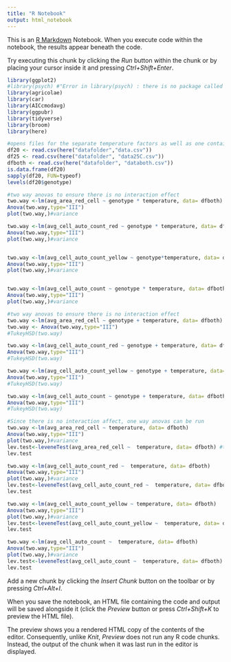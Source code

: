 ```yaml
---
title: "R Notebook"
output: html_notebook
---
```


This is an [R Markdown](http://rmarkdown.rstudio.com) Notebook. When you execute code within the notebook, the results appear beneath the code. 

Try executing this chunk by clicking the *Run* button within the chunk or by placing your cursor inside it and pressing *Ctrl+Shift+Enter*. 

```r
library(ggplot2)
#library(psych) #"Error in library(psych) : there is no package called ‘psych’"
library(agricolae)
library(car)
library(AICcmodavg)
library(ggpubr)
library(tidyverse)
library(broom)
library(here)

#opens files for the separate temperature factors as well as one containing both and passes strings as factors
df20 <- read.csv(here("datafolder","data.csv"))
df25 <- read.csv(here("datafolder", "data25C.csv"))
dfboth <- read.csv(here("datafolder", "databoth.csv"))
is.data.frame(df20)
sapply(df20, FUN=typeof)
levels(df20$genotype)

```

```r
#two way anovas to ensure there is no interaction effect
two.way <-lm(avg_area_red_cell ~ genotype * temperature, data= dfboth)
Anova(two.way,type="III")
plot(two.way,)#variance

two.way <-lm(avg_cell_auto_count_red ~ genotype * temperature, data= dfboth)
Anova(two.way,type="III")
plot(two.way,)#variance


two.way <-lm(avg_cell_auto_count_yellow ~ genotype*temperature, data= dfboth)
Anova(two.way,type="III")
plot(two.way,)#variance


two.way <-lm(avg_cell_auto_count ~ genotype * temperature, data= dfboth)
Anova(two.way,type="III")
plot(two.way,)#variance

```

```r
#two way anovas to ensure there is no interaction effect
two.way <-lm(avg_area_red_cell ~ genotype + temperature, data= dfboth)
two.way <- Anova(two.way,type="III")
#TukeyHSD(two.way)

two.way <-lm(avg_cell_auto_count_red ~ genotype + temperature, data= dfboth)
Anova(two.way,type="III")
#TukeyHSD(two.way)

two.way <-lm(avg_cell_auto_count_yellow ~ genotype + temperature, data= dfboth)
Anova(two.way,type="III")
#TukeyHSD(two.way)

two.way <-lm(avg_cell_auto_count ~ genotype + temperature, data= dfboth)
Anova(two.way,type="III")
#TukeyHSD(two.way)
```



```r
#Since there is no interaction affect, one way anovas can be run
two.way <-lm(avg_area_red_cell ~ temperature, data= dfboth)
Anova(two.way,type="III")
plot(two.way,)#variance
lev.test<-leveneTest(avg_area_red_cell ~  temperature, data= dfboth) #tests whether the variance across groups is statistically significant
lev.test

two.way <-lm(avg_cell_auto_count_red ~  temperature, data= dfboth)
Anova(two.way,type="III")
plot(two.way,)#variance
lev.test<-leveneTest(avg_cell_auto_count_red ~  temperature, data= dfboth) #tests whether the variance across groups is statistically significant
lev.test

two.way <-lm(avg_cell_auto_count_yellow ~ temperature, data= dfboth)
Anova(two.way,type="III")
plot(two.way,)#variance
lev.test<-leveneTest(avg_cell_auto_count_yellow ~  temperature, data= dfboth) #tests whether the variance across groups is statistically significant
lev.test

two.way <-lm(avg_cell_auto_count ~  temperature, data= dfboth)
Anova(two.way,type="III")
plot(two.way,)#variance
lev.test<-leveneTest(avg_cell_auto_count ~  temperature, data= dfboth) #tests whether the variance across groups is statistically significant
lev.test
```

Add a new chunk by clicking the *Insert Chunk* button on the toolbar or by pressing *Ctrl+Alt+I*.

When you save the notebook, an HTML file containing the code and output will be saved alongside it (click the *Preview* button or press *Ctrl+Shift+K* to preview the HTML file).

The preview shows you a rendered HTML copy of the contents of the editor. Consequently, unlike *Knit*, *Preview* does not run any R code chunks. Instead, the output of the chunk when it was last run in the editor is displayed.
